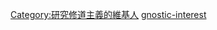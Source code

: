 {{Userbox
  |id=独修<br>隐士
  |id-c=#e7f2fd 
  |info-s=10
  |info=这个用户研究'''[[修道主義]]'''。
  |info-c=#e7f2fd 
  |border-c=lightsteelblue
}}  <includeonly>[[Category:研究修道主義的維基人]]</includeonly><noinclude>
[[Category:宗教信仰用戶框模板|gnostic-interest]]
</noinclude>